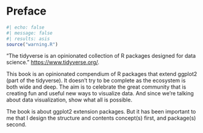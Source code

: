 # Preface {.unnumbered}

```r
#| echo: false
#| message: false
#| results: asis
source("warning.R")
```

"The tidyverse is an opinionated collection of R packages designed for data science." <https://www.tidyverse.org/>.

This book is an opinionated compendium of R packages that extend ggplot2 (part of the tidyverse). It doesn’t try to be complete as the ecosystem is both wide and deep. The aim is to celebrate the great community that is creating fun and useful new ways to visualize data. And since we’re talking about data visualization, show what all is possible.

The book is about ggplot2 extension packages. But it has been important to me that I design the structure and contents concept(s) first, and package(s) second.
